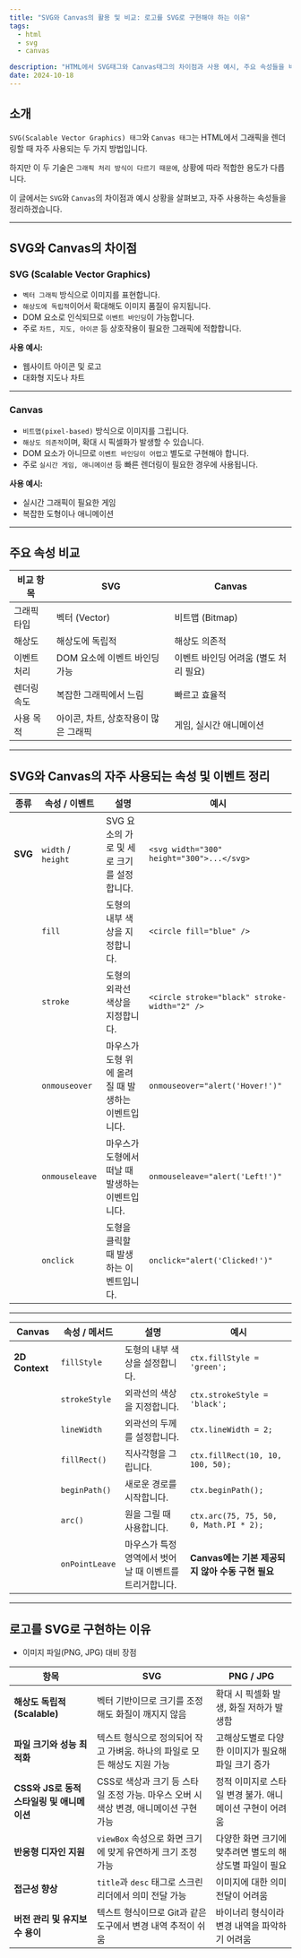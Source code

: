 ```yaml
---
title: "SVG와 Canvas의 활용 및 비교: 로고를 SVG로 구현해야 하는 이유"
tags:
  - html
  - svg
  - canvas

description: "HTML에서 SVG태그와 Canvas태그의 차이점과 사용 예시, 주요 속성들을 비교하여 정리한 글입니다."
date: 2024-10-18
---
```


## 소개

`SVG(Scalable Vector Graphics) 태그`와 `Canvas 태그`는 HTML에서 그래픽을 렌더링할 때 자주 사용되는 두 가지 방법입니다.

하지만 이 두 기술은 `그래픽 처리 방식이 다르기 때문에`, 상황에 따라 적합한 용도가 다릅니다.

이 글에서는 `SVG`와 `Canvas`의 차이점과 예시 상황을 살펴보고, 자주 사용하는 속성들을 정리하겠습니다.

---

## SVG와 Canvas의 차이점

### SVG (Scalable Vector Graphics)

- `벡터 그래픽` 방식으로 이미지를 표현합니다.
- `해상도에 독립적`이어서 확대해도 이미지 품질이 유지됩니다.
- DOM 요소로 인식되므로 `이벤트 바인딩`이 가능합니다.
- 주로 `차트, 지도, 아이콘` 등 상호작용이 필요한 그래픽에 적합합니다.

**사용 예시:**

- 웹사이트 아이콘 및 로고
- 대화형 지도나 차트

---

### **Canvas**

- `비트맵(pixel-based)` 방식으로 이미지를 그립니다.
- `해상도 의존적`이며, 확대 시 픽셀화가 발생할 수 있습니다.
- DOM 요소가 아니므로 `이벤트 바인딩이 어렵고` 별도로 구현해야 합니다.
- 주로 `실시간 게임, 애니메이션` 등 빠른 렌더링이 필요한 경우에 사용됩니다.

**사용 예시:**

- 실시간 그래픽이 필요한 게임
- 복잡한 도형이나 애니메이션

---

## 주요 속성 비교

| **비교 항목** | **SVG**                              | **Canvas**                            |
| ------------- | ------------------------------------ | ------------------------------------- |
| 그래픽 타입   | 벡터 (Vector)                        | 비트맵 (Bitmap)                       |
| 해상도        | 해상도에 독립적                      | 해상도 의존적                         |
| 이벤트 처리   | DOM 요소에 이벤트 바인딩 가능        | 이벤트 바인딩 어려움 (별도 처리 필요) |
| 렌더링 속도   | 복잡한 그래픽에서 느림               | 빠르고 효율적                         |
| 사용 목적     | 아이콘, 차트, 상호작용이 많은 그래픽 | 게임, 실시간 애니메이션               |

---

## SVG와 Canvas의 자주 사용되는 속성 및 이벤트 정리

| **종류** | **속성 / 이벤트**  | **설명**                                            | **예시**                                     |
| -------- | ------------------ | --------------------------------------------------- | -------------------------------------------- |
| **SVG**  | `width` / `height` | SVG 요소의 가로 및 세로 크기를 설정합니다.          | `<svg width="300" height="300">...</svg>`    |
|          | `fill`             | 도형의 내부 색상을 지정합니다.                      | `<circle fill="blue" />`                     |
|          | `stroke`           | 도형의 외곽선 색상을 지정합니다.                    | `<circle stroke="black" stroke-width="2" />` |
|          | `onmouseover`      | 마우스가 도형 위에 올려질 때 발생하는 이벤트입니다. | `onmouseover="alert('Hover!')"`              |
|          | `onmouseleave`     | 마우스가 도형에서 떠날 때 발생하는 이벤트입니다.    | `onmouseleave="alert('Left!')"`              |
|          | `onclick`          | 도형을 클릭할 때 발생하는 이벤트입니다.             | `onclick="alert('Clicked!')"`                |

---

| **Canvas**     | **속성 / 메서드** | **설명**                                                | **예시**                                         |
| -------------- | ----------------- | ------------------------------------------------------- | ------------------------------------------------ |
| **2D Context** | `fillStyle`       | 도형의 내부 색상을 설정합니다.                          | `ctx.fillStyle = 'green';`                       |
|                | `strokeStyle`     | 외곽선의 색상을 지정합니다.                             | `ctx.strokeStyle = 'black';`                     |
|                | `lineWidth`       | 외곽선의 두께를 설정합니다.                             | `ctx.lineWidth = 2;`                             |
|                | `fillRect()`      | 직사각형을 그립니다.                                    | `ctx.fillRect(10, 10, 100, 50);`                 |
|                | `beginPath()`     | 새로운 경로를 시작합니다.                               | `ctx.beginPath();`                               |
|                | `arc()`           | 원을 그릴 때 사용합니다.                                | `ctx.arc(75, 75, 50, 0, Math.PI * 2);`           |
|                | `onPointLeave`    | 마우스가 특정 영역에서 벗어날 때 이벤트를 트리거합니다. | **Canvas에는 기본 제공되지 않아 수동 구현 필요** |

---

## 로고를 SVG로 구현하는 이유

- 이미지 파일(PNG, JPG) 대비 장점

| **항목**                                   | **SVG**                                                                               | **PNG / JPG**                                            |
| ------------------------------------------ | ------------------------------------------------------------------------------------- | -------------------------------------------------------- |
| **해상도 독립적 (Scalable)**               | 벡터 기반이므로 크기를 조정해도 화질이 깨지지 않음                                    | 확대 시 픽셀화 발생, 화질 저하가 발생함                  |
| **파일 크기와 성능 최적화**                | 텍스트 형식으로 정의되어 작고 가벼움. 하나의 파일로 모든 해상도 지원 가능             | 고해상도별로 다양한 이미지가 필요해 파일 크기 증가       |
| **CSS와 JS로 동적 스타일링 및 애니메이션** | CSS로 색상과 크기 등 스타일 조정 가능. 마우스 오버 시 색상 변경, 애니메이션 구현 가능 | 정적 이미지로 스타일 변경 불가. 애니메이션 구현이 어려움 |
| **반응형 디자인 지원**                     | `viewBox` 속성으로 화면 크기에 맞게 유연하게 크기 조정 가능                           | 다양한 화면 크기에 맞추려면 별도의 해상도별 파일이 필요  |
| **접근성 향상**                            | `title`과 `desc` 태그로 스크린 리더에서 의미 전달 가능                                | 이미지에 대한 의미 전달이 어려움                         |
| **버전 관리 및 유지보수 용이**             | 텍스트 형식이므로 Git과 같은 도구에서 변경 내역 추적이 쉬움                           | 바이너리 형식이라 변경 내역을 파악하기 어려움            |
